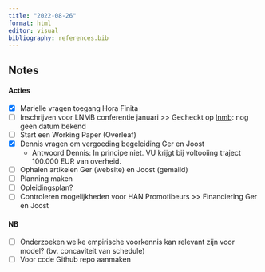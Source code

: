 ```yaml
---
title: "2022-08-26"
format: html
editor: visual
bibliography: references.bib
---
```


## Notes

#### Acties

-   [x] Marielle vragen toegang Hora Finita
-   [ ] Inschrijven voor LNMB conferentie januari \>\> Gecheckt op [lnmb](https://www.lnmb.nl/ "https://www.lnmb.nl/"): nog geen datum bekend
-   [ ] Start een Working Paper (Overleaf)
-   [x] Dennis vragen om vergoeding begeleiding Ger en Joost
    -   Antwoord Dennis: In principe niet. VU krijgt bij voltooiing traject 100.000 EUR van overheid.
-   [ ] Ophalen artikelen Ger (website) en Joost (gemaild)
-   [ ] Planning maken
-   [ ] Opleidingsplan?
-   [ ] Controleren mogelijkheden voor HAN Promotibeurs \>\> Financiering Ger en Joost

#### NB

-   [ ] Onderzoeken welke empirische voorkennis kan relevant zijn voor model? (bv. concaviteit van schedule)
-   [ ] Voor code Github repo aanmaken
